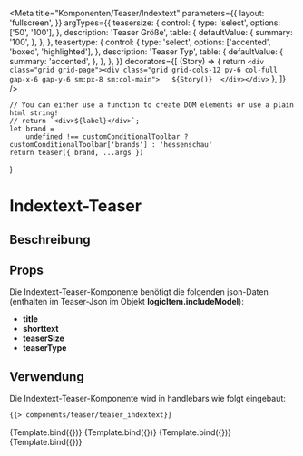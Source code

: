 
<Meta
    title="Komponenten/Teaser/Indextext"
    parameters={{
        layout: 'fullscreen',
    }}
    argTypes={{
        teasersize: {
            control: {
                type: 'select',
                options: ['50', '100'],
            },
            description: 'Teaser Größe',
            table: {
                defaultValue: {
                    summary: '100',
                },
            },
        },
        teasertype: {
            control: {
                type: 'select',
                options: ['accented', 'boxed', 'highlighted'],
            },
            description: 'Teaser Typ',
            table: {
                defaultValue: {
                    summary: 'accented',
                },
            },
        },
    }}
    decorators={[
        (Story) => {
            return `<div class="grid grid-page"><div class="grid grid-cols-12 py-6 col-full gap-x-6 gap-y-6 sm:px-8 sm:col-main">  
                ${Story()} 
                </div></div>`
        },
    ]}
/>

    // You can either use a function to create DOM elements or use a plain html string!
    // return `<div>${label}</div>`;
    let brand =
        undefined !== customConditionalToolbar ? customConditionalToolbar['brands'] : 'hessenschau'
    return teaser({ brand, ...args })
}

# Indextext-Teaser 

## Beschreibung


## Props

Die Indextext-Teaser-Komponente benötigt die folgenden json-Daten (enthalten im Teaser-Json im Objekt <b>logicItem.includeModel</b>):

<ul>
    <li><b>title</b></li>
    <li><b>shorttext</b></li>
    <li><b>teaserSize</b></li>
    <li><b>teaserType</b></li>
</ul>


## Verwendung

Die Indextext-Teaser-Komponente wird in handlebars wie folgt eingebaut:

```html
{{> components/teaser/teaser_indextext}}    
```


<Preview withToolbar>
    <Story name="Text mit Hintergrund 100" args={dataTeserIndextext100Accented.logicItem.includeModel}>
        {Template.bind({})}
    </Story>
    <Story name="Text mit Box 100" args={dataTeserIndextext100Boxed.logicItem.includeModel}>
        {Template.bind({})}
    </Story>
    <Story
        name="Hintergrund orange 100" args={dataTeserIndextext100Highlighted.logicItem.includeModel}
    >
        {Template.bind({})}
    </Story>
    <Story name="Text mit Hintergrund 50" args={dataTeserIndextext50Accented.logicItem.includeModel}>
        {Template.bind({})}
    </Story>
</Preview>

<ArgsTable story="Text mit Hintergrund 100" />